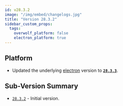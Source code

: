 ```yaml
---
id: v28.3.2
image: "/img/embed/changelogs.jpg"
title: "Version 28.3.2"
sidebar_custom_props:
  tags:
    overwolf_platform: false
    electron_platform: true
---
```


## Platform

- Updated the underlying [electron](https://www.npmjs.com/package/electron/v/28.3.3) version to [**`28.3.3`**](https://www.npmjs.com/package/electron/v/28.3.3).

## Sub-Version Summary

- [`28.3.2`](https://www.npmjs.com/package/@overwolf/ow-electron/v/28.3.2) - Initial version.